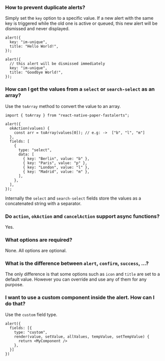 ### How to prevent duplicate alerts?

Simply set the `key` option to a specific value. If a new alert with the same key is triggered while the old one is active or queued, this new alert will be dismissed and never displayed.

```tsx
alert({
  key: "im-unique",
  title: "Hello World!",
});

alert({
  // this alert will be dismissed immediately
  key: "im-unique",
  title: "Goodbye World!",
});
```

### How can I get the values from a `select` or `search-select` as an array?
Use the `toArray` method to convert the value to an array.
```tsx
import { toArray } from "react-native-paper-fastalerts";
```
```tsx
alert({
  okAction(values) {
    const arr = toArray(values[0]); // e.g: ->  ["b", "l", "m"]
  },
  fields: [
    {
      type: "select",
      data: [
        { key: "Berlin", value: "b" },
        { key: "Paris", value: "p" },
        { key: "London", value: "l" },
        { key: "Madrid", value: "m" },
      ],
    },
  ],
});
```
Internally the `select` and `search-select` fields store the values as a concatenated string with a separator.

### Do `action`, `okAction` and `cancelAction` support async functions?

Yes.

### What options are required?

None. All options are optional.

### What is the difference between `alert`, `confirm`, `success`, ...?

The only difference is that some options such as `icon` and `title` are set to a default value. However you can override and use any of them for any purpose.

### I want to use a custom component inside the alert. How can I do that?

Use the `custom` field type.
  
```tsx
alert({
  fields: [{
    type: "custom",
    render(value, setValue, allValues, tempValue, setTempValue) {
      return <MyComponent />
    },
  }]
})
```